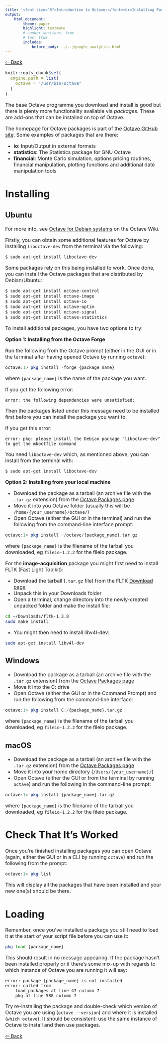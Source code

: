 ```yaml
---
title: '<font size="5">Introduction to Octave:</font><br>Installing Packages'
output:
    html_document:
        theme: paper
        highlight: textmate
        # number_sections: true
        # toc: true
        includes:
            before_body: ../../google_analytics.html
---
```


<font size="3">

[⇦ Back](../../octave.html)

```r
knitr::opts_chunk$set(
  engine.path = list(
    octave = "/usr/bin/octave"
  )
)
```

<!-- Original file created: 2020-06-01 -->

<!-- I've never gotten the `video` package to work -->
<!-- The `statistics` package needs `liboctave-dev` -->
<!-- The `optim` package needs the `struct` and `statistics` packages -->

The base Octave programme you download and install is good but there is plenty more functionality available via *packages.* These are add-ons that can be installed on top of Octave.

The homepage for Octave packages is part of the [Octave GitHub site](https://gnu-octave.github.io/packages/). Some examples of packages that are there:

- **io**: Input/Output in external formats
- **statistics**: The Statistics package for GNU Octave
- **financial**: Monte Carlo simulation, options pricing routines, financial manipulation, plotting functions and additional date manipulation tools

Installing {.tabset}
==========

Ubuntu {.tabset}
------
For more info, see [Octave for Debian systems](https://wiki.octave.org/Octave_for_Debian_systems) on the Octave Wiki.

Firstly, you can obtain some additional features for Octave by installing `liboctave-dev` from the terminal via the following:

```bash
$ sudo apt-get install liboctave-dev
```

Some packages rely on this being installed to work. Once done, you can install the Octave packages that are distributed by Debian/Ubuntu:

```bash
$ sudo apt-get install octave-control
$ sudo apt-get install octave-image
$ sudo apt-get install octave-io
$ sudo apt-get install octave-optim
$ sudo apt-get install octave-signal
$ sudo apt-get install octave-statistics
```

To install additional packages, you have two options to try:

**Option 1: Installing from the Octave Forge**

Run the following from the Octave prompt (either in the GUI or in the terminal after having opened Octave by running `octave`):

```octave
octave:1> pkg install -forge {package_name}
```

where `{package_name}` is the name of the package you want.

If you get the following error:

```
error: the following dependencies were unsatisfied:
```

Then the packages listed under this message need to be installed first before you can install the package you want to.

If you get this error:

```
error: pkg: please install the Debian package "liboctave-dev" to get the mkoctfile command
```

You need `liboctave-dev` which, as mentioned above, you can install from the terminal with:

```bash
$ sudo apt-get install liboctave-dev
```

**Option 2: Installing from your local machine**

- Download the package as a tarball (an archive file with the `.tar.gz` extension) from the [Octave Packages page](https://gnu-octave.github.io/packages/)
- Move it into you Octave folder (usually this will be `/home/{your_username}/octave/`)
- Open Octave (either the GUI or in the terminal) and run the following from the command-line interface prompt:

```octave
octave:1> pkg install ~/octave/{package_name}.tar.gz
```

where `{package_name}` is the filename of the tarball you downloaded, eg `fileio-1.2.2` for the fileio package.

For the **image-acquisition** package you might first need to install FLTK (Fast Light Toolkit):

- Download the tarball (`.tar.gz` file) from the FLTK [Download page](http://www.fltk.org/software.php)
- Unpack this in your Downloads folder
- Open a terminal, change directory into the newly-created unpacked folder and make the install file:
```bash
cd ~/Downloads/fltk-1.3.8
sudo make install
```
- You might then need to install libv4l-dev:
```bash
sudo apt-get install libv4l-dev
```

Windows
-------
- Download the package as a tarball (an archive file with the `.tar.gz` extension) from the [Octave Packages page](https://gnu-octave.github.io/packages/)
- Move it into the C: drive
- Open Octave (either the GUI or in the Command Prompt) and run the following from the command-line interface:

```octave
octave:1> pkg install C:/{package_name}.tar.gz
```

where `{package_name}` is the filename of the tarball you downloaded, eg `fileio-1.2.2` for the fileio package.

macOS
-----
- Download the package as a tarball (an archive file with the `.tar.gz` extension) from the [Octave Packages page](https://gnu-octave.github.io/packages/)
- Move it into your home directory (`/Users/{your_username}/`)
- Open Octave (either the GUI or from the terminal by running `octave`) and run the following in the command-line prompt:

```octave
octave:1> pkg install {package_name}.tar.gz
```

where `{package_name}` is the filename of the tarball you downloaded, eg `fileio-1.2.2` for the fileio package.

Check That It's Worked
======================
Once you're finished installing packages you can open Octave (again, either the GUI or in a CLI by running `octave`) and run the following from the prompt:

```octave
octave:1> pkg list
```

This will display all the packages that have been installed and your new one(s) should be there.

Loading
=======
Remember, once you've installed a package you still need to load it at the start of your script file before you can use it:

```octave
pkg load {package_name}
```

This should result in no message appearing. If the package hasn't been installed properly or if there's some mix-up with regards to which instance of Octave you are running it will say:

```
error: package {package_name} is not installed
error: called from
    load_packages at line 47 column 7
    pkg at line 588 column 7
```

Try re-installing the package and double-check which version of Octave you are using (`octave --version`) and where it is installed (`which octave`). It should be consistent: use the same instance of Octave to install and then use packages.

[⇦ Back](../../octave.html)

</font>
